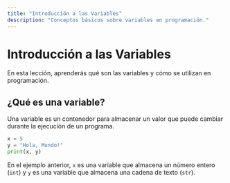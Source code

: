 ```yaml
---
title: "Introducción a las Variables"
description: "Conceptos básicos sobre variables en programación."
---
```


# Introducción a las Variables

En esta lección, aprenderás qué son las variables y cómo se utilizan en programación.

## ¿Qué es una variable?

Una variable es un contenedor para almacenar un valor que puede cambiar durante la ejecución de un programa.

```python
x = 5
y = "Hola, Mundo!"
print(x, y)
```

En el ejemplo anterior, `x` es una variable que almacena un número entero (`int`) y `y` es una variable que almacena una cadena de texto (`str`).
